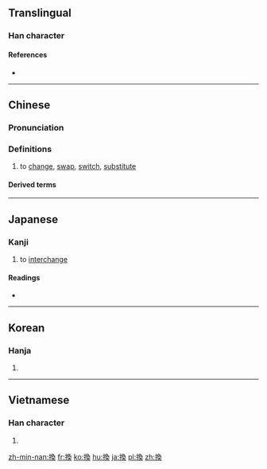 {{also|换}}
==Translingual==

===Han character===
{{Han char|rn=64|rad=手|as=09|sn=12|four=57034|canj=QNBK|ids=⿰扌奐}}

====References====
* {{Han ref|kx=0442.140|dkj=12358|dj=0793.130|hdz=31922.041|uh=63DB|ud=25563|bh=B4AB|bd=46251}}

----

==Chinese==
{{zh-forms|s=换}}

===Pronunciation===
{{zh-pron
|m=huàn |ma=zh-huàn.ogg
|c=wun6
|h=pfs=von
|md=
|mn=ōaⁿ
|w=
|mc=y
|oc=y
|cat=v
}}

===Definitions===
{{zh-hanzi}}

# to [[change]], [[swap]], [[switch]], [[substitute]]

====Derived terms====
{{der3|
| [[换班]]
| [[换不开]]
| [[换不来]]
| [[换茬]]
| [[换车]]
| [[换乘]]
| [[换代]]
| [[换挡]]
| [[换防]]
| [[换房]]
| [[换岗]]
| [[换个儿]]
| [[换工]]
| [[换汇]]
| [[换季]]
| [[换肩]]
| [[换届]]
| [[换句话说]]
| [[换马]]
| [[换脑筋]]
| [[换气]]
| [[换气扇]]
| [[换钱]]
| [[换亲]]
| [[换取]]
| [[换人]]
| [[换算]]
| [[换汤不换药]]
| [[换帖]]
| [[换文]]
| [[换洗]]
| [[换血]]
| [[换牙]]
| [[换言之]]
| [[换样]], [[换样儿]]
| [[换约]]}}

----

==Japanese==

===Kanji===
{{ja-kanji|grade=c|rs=手09}}

# to [[interchange]]

====Readings====
* {{ja-readings|goon=[[がん]] (gan)|kanon=[[かん]] (kan)|kun=[[かえる]] (kaeru), [[かわる]] (kawaru)}}

----

==Korean==

===Hanja===
{{ko-hanja|hangeul=환|eumhun=|rv=hwan|mr=hwan|y=hwan}}

# {{defn|lang=ko|sort=手09}}

----

==Vietnamese==

===Han character===
{{vi-hantu|hoán|rs=手09}}

# {{defn|lang=vi|sort=手09}}

[[zh-min-nan:換]]
[[fr:換]]
[[ko:換]]
[[hu:換]]
[[ja:換]]
[[pl:換]]
[[zh:換]]